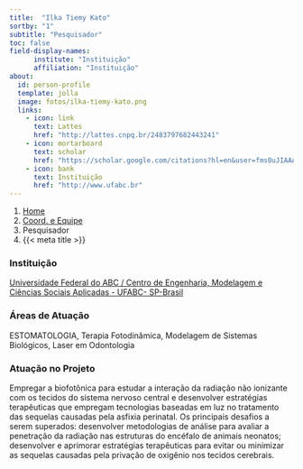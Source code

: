 ```yaml
---
title:  "Ilka Tiemy Kato"
sortby: "1"
subtitle: "Pesquisador"
toc: false
field-display-names:
      institute: "Instituição"
      affiliation: "Instituição"
about:
  id: person-profile
  template: jolla
  image: fotos/ilka-tiemy-kato.png
  links:
    - icon: link
      text: Lattes
      href: "http://lattes.cnpq.br/2483797682443241"
    - icon: mortarboard
      text: scholar
      href: "https://scholar.google.com/citations?hl=en&user=fms0uJIAAAAJ"
    - icon: bank
      text: Instituição
      href: "http://www.ufabc.br"
---
```


```{=html}
<nav aria-label="breadcrumb">
  <ol class="breadcrumb">
    <li class="breadcrumb-item"><a href="../../index.html">Home</a></li>
    <li class="breadcrumb-item"><a href="../coord-equipe.html">Coord. e Equipe</a></li>
    <li class="breadcrumb-item active">Pesquisador</li>
    <li class="breadcrumb-item active" aria-current="page">{{< meta title >}}</li>
  </ol>
</nav>
```
:::{#person-profile}
:::

### Instituição

[Universidade Federal do ABC / Centro de Engenharia, Modelagem e Ciências Sociais Aplicadas - UFABC- SP-Brasil](http://www.ufabc.br)

### Áreas de Atuação

ESTOMATOLOGIA, Terapia Fotodinâmica, Modelagem de Sistemas Biológicos, Laser em Odontologia

### Atuação no Projeto

Empregar a biofotônica para estudar a interação da radiação não ionizante com os tecidos do sistema nervoso central e desenvolver estratégias terapêuticas que empregam tecnologias baseadas em luz no tratamento das sequelas causadas pela asfixia perinatal. Os principais desafios a serem superados: desenvolver metodologias de análise para avaliar a penetração da radiação nas estruturas do encéfalo de animais neonatos; desenvolver e aprimorar estratégias terapêuticas para evitar ou minimizar as sequelas causadas pela privação de oxigênio nos tecidos cerebrais.
